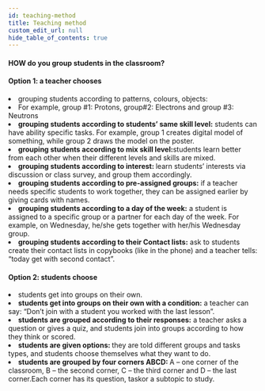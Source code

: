 ```yaml
---
id: teaching-method
title: Teaching method
custom_edit_url: null
hide_table_of_contents: true
---
```

#### HOW do you group students in the classroom?

#### Option 1: a teacher chooses

<li>grouping students according to patterns, colours, objects:</li>
<li>For example, group #1: Protons, group#2: Electrons and group #3: Neutrons</li>
<li><strong>grouping students according to students’ same skill level:</strong> students can have ability specific tasks. For example, group 1 creates digital model of something, while group 2 draws the model on the poster. </li>
<li><strong>grouping students according to mix skill level:</strong>students learn better from each other when their different levels and skills are mixed.</li>
<li><strong>grouping students according to interest: </strong> learn students’ interests via discussion or class survey, and group them accordingly.</li>
<li><strong>grouping students according to pre-assigned groups:</strong> if a teacher needs specific students to work together, they can be assigned earlier by giving cards with names.</li>
<li><strong>grouping students according to a day of the week:</strong> a student is assigned to a specific group or a partner for each day of the week. For example, on Wednesday, he/she gets together with her/his Wednesday group. </li>
<li><strong>grouping students according to their Contact lists:</strong> ask to students create their contact lists in copybooks (like in the phone) and a teacher tells: “today get with second contact”.</li>

#### Option 2: students choose

<li>students get into groups on their own.</li>
<li><strong>students get into groups on their own with a condition:</strong> a teacher can say: “Don’t join with a student you worked with the last lesson”. </li>
<li><strong>students are grouped according to their responses:</strong> a teacher asks a question or gives a quiz, and students join into groups according to how they think or scored.</li>
<li><strong>students are given options: </strong> they are told different groups and tasks types, and students choose themselves what they want to do.</li>
<li><strong>students are grouped by four corners ABCD:  </strong> A  – one corner of the classroom, B – the second corner, C – the third corner and D – the last corner.Each corner has its question, taskor a subtopic to study. </li>